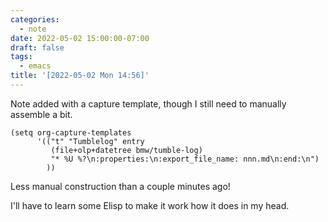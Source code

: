```yaml
---
categories:
  - note
date: 2022-05-02 15:00:00-07:00
draft: false
tags:
  - emacs
title: '[2022-05-02 Mon 14:56]'
---
```


Note added with a capture template, though I still need to manually assemble a bit.

```elisp
(setq org-capture-templates
      '(("t" "Tumblelog" entry
         (file+olp+datetree bmw/tumble-log)
         "* %U %?\n:properties:\n:export_file_name: nnn.md\n:end:\n")
        ))
```

Less manual construction than a couple minutes ago!

I'll have to learn some Elisp to make it work how it does in my head.
